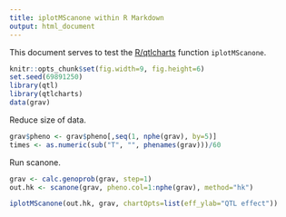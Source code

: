 ```yaml
---
title: iplotMScanone within R Markdown
output: html_document
---
```


This document serves to test the
[R/qtlcharts](https://kbroman.org/qtlcharts/) function `iplotMScanone`.

```r
knitr::opts_chunk$set(fig.width=9, fig.height=6)
set.seed(69891250)
library(qtl)
library(qtlcharts)
data(grav)
```

Reduce size of data.

```r
grav$pheno <- grav$pheno[,seq(1, nphe(grav), by=5)]
times <- as.numeric(sub("T", "", phenames(grav)))/60
```

Run scanone.

```r
grav <- calc.genoprob(grav, step=1)
out.hk <- scanone(grav, pheno.col=1:nphe(grav), method="hk")
```

```r
iplotMScanone(out.hk, grav, chartOpts=list(eff_ylab="QTL effect"))
```
